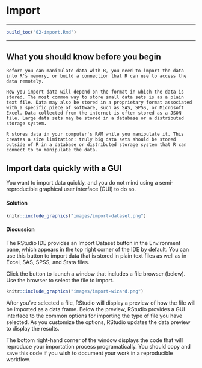# Import

***

```r
build_toc("02-import.Rmd")
```

***

## What you should know before you begin {-}

```block2
Before you can manipulate data with R, you need to import the data into R's memory, or build a connection that R can use to access the data remotely.
```

```block2
How you import data will depend on the format in which the data is stored. The most common way to store small data sets is as a plain text file. Data may also be stored in a proprietary format associated with a specific piece of software, such as SAS, SPSS, or Microsoft Excel. Data collected from the internet is often stored as a JSON file. Large data sets may be stored in a database or a distributed storage system.
```

```block2
R stores data in your computer's RAM while you manipulate it. This creates a size limitation: truly big data sets should be stored outside of R in a database or distributed storage system that R can connect to to manipulate the data.
```

## Import data quickly with a GUI

You want to import data quickly, and you do not mind using a semi-reproducible graphical user interface (GUI) to do so.

#### Solution {-}

```r
knitr::include_graphics("images/import-dataset.png")
```

#### Discussion {-}

The RStudio IDE provides an Import Dataset button in the Environment pane, which appears in the top right corner of the IDE by default. You can use this button to import data that is stored in plain text files as well as in Excel, SAS, SPSS, and Stata files.

Click the button to launch a window that includes a file browser (below). Use the browser to select the file to import. 

```r
knitr::include_graphics("images/import-wizard.png")
```

After you've selected a file, RStudio will display a preview of how the file will be imported as a data frame. Below the preview, RStudio provides a GUI interface to the common options for importing the type of file you have selected. As you customize the options, RStudio updates the data preview to display the results.

The bottom right-hand corner of the window displays the code that will reproduce your importation process programatically. You should copy and save this code if you wish to document your work in a reproducible workflow.